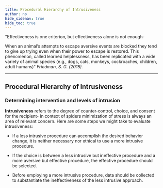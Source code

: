 ```yaml
---
title: Procedural Hierarchy of Intrusiveness
author: no
hide_sidenav: true
hide_toc: true
---
```


"Effectiveness is one criterion, but effectiveness alone is not enough-

When an animal’s attempts to escape aversive events are blocked they tend to give up trying even when their power to escape is restored. This phenomenon, called learned helplessness, has been replicated with a wide variety of animal species (e.g., dogs, cats, monkeys, cockroaches, children, adult humans)" *Friedman, S. G. (2018).*

---

## Procedural Hierarchy of Intrusiveness


### Determining intervention and levels of intrusion

**Intrusiveness** refers to the degree of counter-control, choice, and consent for the recipient- in context of spiders minimization of stress is always an area of relevant concern. Here are some steps we might take to evaluate intrusiveness:

- If a less intrusive procedure can accomplish the desired behavior change, it is neither necessary nor ethical to use a more intrusive procedure.
   
- If the choice is between a less intrusive but ineffective procedure and a more aversive but effective procedure, the effective procedure should be selected.

- Before employing a more intrusive procedure, data should be collected to substantiate the ineffectiveness of the less intrusive approach.
